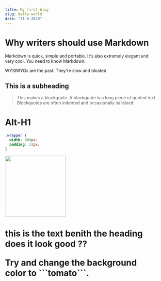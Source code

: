 ```yaml
---
title: My first blog
slug: hello-world
date: "31-5-2020"
---
```



# Why writers should use Markdown


Markdown is quick, simple and portable. It's also extremely elegant and very cool. You need to know Markdown.

WYSIWYGs are the past. They're slow and bloated.

## This is a subheading

> This makes a blockquote. A blockquote is a long piece of quoted text. Blockquotes are often indented and occasionally italicised.

Alt-H1
======


```css
.wrapper {
  width: 800px;
  padding: 32px;
}
```

<Image src="/images/blog/test2.jpg" width="200px" height="200px" />

<H1 text="this is a proptext" />
this is the text benith the heading does it look good ??

<P/>

<div style={{padding: '1rem', backgroundColor: 'violet'}}>
  Try and change the background color to ```tomato```.
</div>